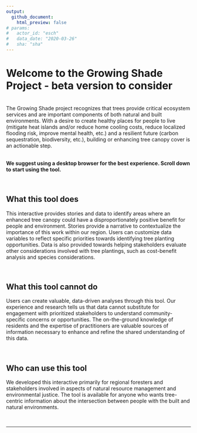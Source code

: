```yaml
---
output: 
  github_document:
    html_preview: false
# params: 
#   actor_id: "esch" 
#   data_date: "2020-03-26"
#   sha: "sha"
---
```


# Welcome to the Growing Shade Project - beta version to consider

<br>
The Growing Shade project recognizes that trees provide critical ecosystem services and are important components of both natural and built environments. With a desire to create healthy places for people to live (mitigate heat islands and/or reduce home cooling costs, reduce localized flooding risk, improve mental health, etc.) and a resilient future (carbon sequestration, biodiversity, etc.), building or enhancing tree canopy cover is an actionable step. 

<br>
**We suggest using a desktop browser for the best experience. Scroll down to start using the tool.**

<br>

## What this tool does

This interactive provides stories and data to identify areas where an enhanced tree canopy could have a disproportionately positive benefit for people and environment. Stories provide a narrative to contextualize the importance of this work within our region. Users can customize data variables to reflect specific priorities towards identifying tree planting opportunities. Data is also provided towards helping stakeholders evaluate other considerations involved with tree plantings, such as cost-benefit analysis and species considerations.

<br>

## What this tool cannot do

Users can create valuable, data-driven analyses through this tool. Our experience and research tells us that data cannot substitute for engagement with prioritized stakeholders to understand community-specific concerns or opportunities. The on-the-ground knowledge of residents and the expertise of practitioners are valuable sources of information necessary to enhance and refine the shared understanding of this data.

<br>

## Who can use this tool

We developed this interactive primarily for regional foresters and stakeholders involved in aspects of natural resource management and environmental justice. The tool is available for anyone who wants tree-centric information about the intersection between people with the built and natural environments. 


<br>
<hr>
<br>

<!-- # Why grow shade? -->

<!-- <br> -->
<!-- Placeholder, text and images for the narrative will go here. Benefits of planting trees, challenges, etc. -->

<!-- <br> -->
<!-- For brainstorming purposes, here are two ideas for showing how people connect with trees (an interactive story map or an interactive story generator). Of course, there are many other ways to consider doing something like this.   -->

<br>

<!-- <br> -->
<!-- Apart from the benefits that trees can provide, there are three key challenges that our region's tree canopy faces. These challenges underscore the importance of continuing to plant trees: -->
<!-- <br> -->
<!-- <br> -->

<!-- - **Logging**: Over the last 200 years, Minnesota has experienced profound land cover changes. Commercial logging in Minnesota began in 1839 with the founding of a sawmill in Marine on St. Croix in Washington County. This created a legacy of reduced tree cover which still persists today. Learn more about our region's widespread deforestation by <a href = 'https://www.mnhs.org/foresthistory/learn/logging' target = '_blank'>visiting the Minnesota Historical Society website</a> or <a href = 'https://www.youtube.com/watch?v=HhqP6ghXKaU&t=1s' target = '_blank'>watching a video about logging in Stillwater</a>. -->
<!-- - **Invasive species**: Spread of invasive species like the Emerald Ash borer (invasive insect) or Dutch elm disease (invasive pathogen) threaten trees and the benefits they provide. Costing millions of dollars to manage with results that often fail to save trees, such invasive species have left the region with new canopy gaps. Read a story about <a href = 'https://www.mprnews.org/story/2015/03/15/ash-borer' target = '_blank'>towns currently managing the Emerald Ash Borer</a> and look at a <a href = 'http://collections.mnhs.org/mnhistorymagazine/articles/65/v65i02p44-53.pdf' target = '_blank'>report of how Dutch elm devastated trees in Minneapolis and St. Paul</a>. -->
<!-- - **Extreme weather**: Extreme weather events like tornadoes and straight line winds are natural occurrences in our region, although climate change can intensify their severity. Trees are susceptible to damage by these storms, and re-vegetation after weather events has been a challenge faced <a href = 'https://sahanjournal.com/climate/northside-tornado-recovery/' target = '_blank'>in North Minneapolis</a> as well as other communities in our region. -->

<!-- <br> -->
<!-- <center><img src="www/schematic.png" alt = "challenges and opportunities of planting trees"></center> -->

<!-- <br> -->
<!-- The benefits of planting trees are numerous: -->
<!-- <br> -->
<!-- <br> -->

<!-- - **Community health**: Trees can improve community livability and beauty. Mental and physical wellness of residents... Legacy of redlining + concerns over green gentrification... -->
<!-- - **Ecosystem health**: Trees can improve ecosystem health and climate resilience.... Clean air, clean water, habitat for biodiversity.... -->
<!-- - **Business opportunity**: Trees have value and create jobs - lumber industry, maple syrup, christmas trees, tree maintenance industry, fruit trees, tree nurseries and garden centers,  -->
<!-- - **Reduce costs**: Energy savings... -->

<!-- <br> -->
<!-- There are many dimensions that can and should be considered when deciding where to plant trees. -->

<!-- - **Existing tree cover**: knowing which areas have relatively low tree cover versus areas that have relatively high tree cover can help direct tree planting efforts.  -->
<!-- - **Equity**: communities of color and other marginalized groups disproportionately live in areas which lack tree cover and/or have high negative externalities which could be mitigated in part by tree cover (air pollution, etc.) -->
<!-- - **Existing land use**: information about land use can help direct messaging and outreach (ie if opportunities exist for planting trees within residential area, the messaging will look very different than if the greatest opportunities for planting trees lies within commercial zoned areas) -->
<!-- - Other: ... -->

<!-- <br> -->
<!-- Similarly, there are multiple things to consider in making a useful tool: -->

<!-- - **Understandable**: clear and actionable conclusions need to be drawn from complex and disparate data sources. Conclusions should be understandable to the general public (given that tree planting fundamentally impacts people and neighborhoods), to practitioners (to make informed decisions about planting trees), and to subject matter experts (to facilitate the iterative nature of this work and ensure the tool incorporates the best available research).  -->
<!-- - **Narrative**: planting trees today will change the trajectory of a neighborhood's canopy for the future. Incorporating stories needs to be part of the tool... -->
<!-- - **Research-based**: this tool should incorporate relevant research and be transparent in our methods. This tool should be designed flexibly so that new research and new data sources can improve the conclusions (especially around climate resiliency/adaptation), spatial accuracy (down to 1m in accuracy would be the gold standard), and geographic spread (expanding from the Twin Cities region to statewide and beyond) of this tool.  -->
<!-- - **Interactive**: knowing that different funding programs and/or local priorities will dictate on-the-ground action (of planting trees), this tool should allow for users to set their own prioritization scheme if they so desire. -->


<!-- <br> -->
<!-- This data was aggregated to help facilitate discussions around enhancing our region's tree canopy in order to improve climate resilience, livability, and beauty. Of course, important pieces are missing, not fully unpacked, and/or tied together in incomplete ways. For instance, there are practical limitations on data availability/vintage/accuracy/spatial resolution. There are also limitations on which parts of the discussion data can contribute to ("yes" to identifying ares which might be suitable for tree planting, "no" (at the moment) to knowing which tree species might be most suitable for the location). -->

<!-- <br> -->
<!-- This is a quick and dirty test to see if this works. And/or if it would be useful to jump start future conversations. If this seems like a useful approach, let's think more critically about everything. -->

<!-- <br> -->

<!-- ## Methods -->

<!-- Pulling together: -->

<!-- - "Greenness" (normalized difference vegetation index (NDVI) from Sentinel-2, peak NDVI in 2020 aggregated to the block group level and also at 10x10m resolution) -->
<!-- - Equity considerations data -->
<!-- - Existing land use -->


